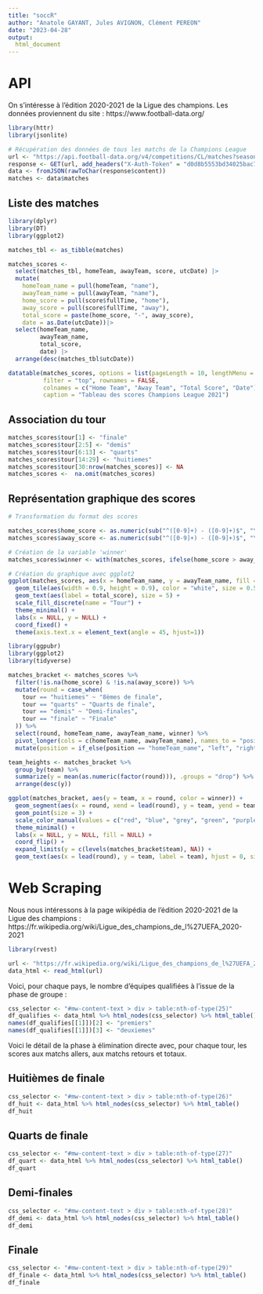 ```yaml
---
title: "soccR"
author: "Anatole GAYANT, Jules AVIGNON, Clément PEREON"
date: "2023-04-28"
output: 
  html_document
---
```


# API

On s'intéresse à l'édition 2020-2021 de la Ligue des champions.
Les données proviennent du site : https://www.football-data.org/

```r
library(httr)
library(jsonlite)

# Récupération des données de tous les matchs de la Champions League
url <- "https://api.football-data.org/v4/competitions/CL/matches?season=2020"
response <- GET(url, add_headers("X-Auth-Token" = "d0d8b5553bd34025bac768b663973df2"))
data <- fromJSON(rawToChar(response$content))
matches <- data$matches
```

## Liste des matches

```r
library(dplyr)
library(DT)
library(ggplot2)

matches_tbl <- as_tibble(matches)

matches_scores <-
  select(matches_tbl, homeTeam, awayTeam, score, utcDate) |>
  mutate(
    homeTeam_name = pull(homeTeam, "name"),
    awayTeam_name = pull(awayTeam, "name"),
    home_score = pull(score$fullTime, "home"),
    away_score = pull(score$fullTime, "away"),
    total_score = paste(home_score, "-", away_score),
    date = as.Date(utcDate))|>
  select(homeTeam_name,
         awayTeam_name,
         total_score,
         date) |>
  arrange(desc(matches_tbl$utcDate))

datatable(matches_scores, options = list(pageLength = 10, lengthMenu = c(10, 20, 50)), 
          filter = "top", rownames = FALSE,
          colnames = c("Home Team", "Away Team", "Total Score", "Date"),
          caption = "Tableau des scores Champions League 2021")

```

## Association du tour

```r
matches_scores$tour[1] <- "finale"
matches_scores$tour[2:5] <- "demis"
matches_scores$tour[6:13] <- "quarts"
matches_scores$tour[14:29] <- "huitiemes"
matches_scores$tour[30:nrow(matches_scores)] <- NA
matches_scores <-  na.omit(matches_scores)
```

## Représentation graphique des scores

```r
# Transformation du format des scores

matches_scores$home_score <- as.numeric(sub("^([0-9]+) - ([0-9]+)$", "\\1", matches_scores$total_score))
matches_scores$away_score <- as.numeric(sub("^([0-9]+) - ([0-9]+)$", "\\2", matches_scores$total_score))

# Création de la variable 'winner'
matches_scores$winner <- with(matches_scores, ifelse(home_score > away_score, homeTeam_name, ifelse(home_score < away_score, awayTeam_name, "Draw")))

# Création du graphique avec ggplot2
ggplot(matches_scores, aes(x = homeTeam_name, y = awayTeam_name, fill = tour)) + 
  geom_tile(aes(width = 0.9, height = 0.9), color = "white", size = 0.5) +
  geom_text(aes(label = total_score), size = 5) +
  scale_fill_discrete(name = "Tour") +
  theme_minimal() +
  labs(x = NULL, y = NULL) +
  coord_fixed() +
  theme(axis.text.x = element_text(angle = 45, hjust=1))

```

```r
library(ggpubr)
library(ggplot2)
library(tidyverse)

matches_bracket <- matches_scores %>%
  filter(!is.na(home_score) & !is.na(away_score)) %>%
  mutate(round = case_when(
    tour == "huitiemes" ~ "8èmes de finale",
    tour == "quarts" ~ "Quarts de finale",
    tour == "demis" ~ "Demi-finales",
    tour == "finale" ~ "Finale"
  )) %>%
  select(round, homeTeam_name, awayTeam_name, winner) %>%
  pivot_longer(cols = c(homeTeam_name, awayTeam_name), names_to = "position", values_to = "team") %>%
  mutate(position = if_else(position == "homeTeam_name", "left", "right"))

team_heights <- matches_bracket %>%
  group_by(team) %>%
  summarize(y = mean(as.numeric(factor(round))), .groups = "drop") %>%
  arrange(desc(y))

ggplot(matches_bracket, aes(y = team, x = round, color = winner)) +
  geom_segment(aes(x = round, xend = lead(round), y = team, yend = team), size = 1) +
  geom_point(size = 3) +
  scale_color_manual(values = c("red", "blue", "grey", "green", "purple", "orange", "yellow", "pink", "brown", "black"),guide = FALSE) +
  theme_minimal() +
  labs(x = NULL, y = NULL, fill = NULL) +
  coord_flip() +
  expand_limits(y = c(levels(matches_bracket$team), NA)) +
  geom_text(aes(x = lead(round), y = team, label = team), hjust = 0, size = 3, nudge_x = 0.1, fontface = "bold")


```

# Web Scraping

Nous nous intéressons à la page wikipédia de l'édition 2020-2021 de la Ligue des champions : 
https://fr.wikipedia.org/wiki/Ligue_des_champions_de_l%27UEFA_2020-2021

```r
library(rvest)

url <- "https://fr.wikipedia.org/wiki/Ligue_des_champions_de_l%27UEFA_2020-2021"
data_html <- read_html(url)
```

Voici, pour chaque pays, le nombre d'équipes qualifiées à l'issue de la phase de groupe : 

```r
css_selector <- "#mw-content-text > div > table:nth-of-type(25)"
df_qualifies <- data_html %>% html_nodes(css_selector) %>% html_table()
names(df_qualifies[[1]])[2] <- "premiers"
names(df_qualifies[[1]])[3] <- "deuxiemes"
```

Voici le détail de la phase à élimination directe avec, pour chaque tour, les scores aux matchs allers, aux matchs retours et totaux.

## Huitièmes de finale

```r
css_selector <- "#mw-content-text > div > table:nth-of-type(26)"
df_huit <- data_html %>% html_nodes(css_selector) %>% html_table()
df_huit
```

## Quarts de finale

```r
css_selector <- "#mw-content-text > div > table:nth-of-type(27)"
df_quart <- data_html %>% html_nodes(css_selector) %>% html_table()
df_quart
```

## Demi-finales

```r
css_selector <- "#mw-content-text > div > table:nth-of-type(28)"
df_demi <- data_html %>% html_nodes(css_selector) %>% html_table()
df_demi
```

## Finale

```r
css_selector <- "#mw-content-text > div > table:nth-of-type(29)"
df_finale <- data_html %>% html_nodes(css_selector) %>% html_table()
df_finale
```




